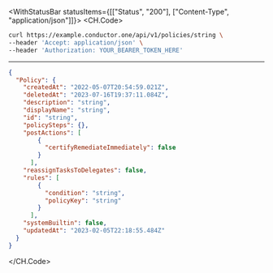 

<WithStatusBar statusItems={[["Status", "200"], ["Content-Type", "application/json"]]}>
  <CH.Code>
  ```bash Example Request
  curl https://example.conductor.one/api/v1/policies/string \
--header 'Accept: application/json' \
--header 'Authorization: YOUR_BEARER_TOKEN_HERE'
  ```
  ---

  ```json Example Response
  {
    "Policy": {
      "createdAt": "2022-05-07T20:54:59.021Z",
      "deletedAt": "2023-07-16T19:37:11.084Z",
      "description": "string",
      "displayName": "string",
      "id": "string",
      "policySteps": {},
      "postActions": [
          {
            "certifyRemediateImmediately": false
          }
        ],
      "reassignTasksToDelegates": false,
      "rules": [
          {
            "condition": "string",
            "policyKey": "string"
          }
        ],
      "systemBuiltin": false,
      "updatedAt": "2023-02-05T22:18:55.484Z"
    }
  }
  ```
  </CH.Code>
</WithStatusBar>
